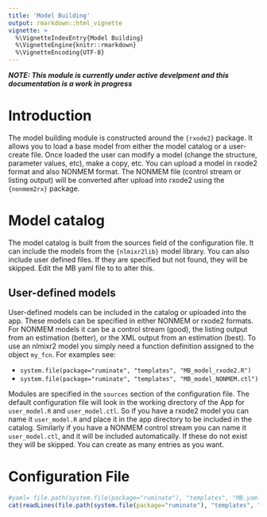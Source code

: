 ```yaml
---
title: 'Model Building'
output: rmarkdown::html_vignette
vignette: >
  %\VignetteIndexEntry{Model Building}
  %\VignetteEngine{knitr::rmarkdown}
  %\VignetteEncoding{UTF-8}
---
```


***NOTE: This module is currently under active develpment and this documentation is a work in progress***

# Introduction

The model building module is constructed around the `{rxode2}` package. It allows you to load a base model from either the model catalog or a user-create file. Once loaded the user can modify a model (change the structure, parameter values, etc), make a copy, etc. You can upload a model in rxode2 format and also NONMEM format. The NONMEM file (control stream or listing output) will be converted after upload into rxode2 using the `{nonmem2rx}` package. 

# Model catalog

The model catalog is built from the sources field of the configuration file. It can include the models from the `{nlmixr2lib}` model library. You can also include user defined files. If they are specified but not found, they will be skipped. Edit the MB yaml file to to alter this. 

## User-defined models

User-defined models can be included in the catalog or uploaded into the app. These models can be specified in either NONMEM or rxode2 formats. For NONMEM models it can be a control stream (good), the listing output from an estimation (better), or the XML output from an estimation (best). To use an nlmixr2 model you simply need a function definition assigned to the object `my_fcn`. For examples see:

- `system.file(package="ruminate", "templates", "MB_model_rxode2.R")`
- `system.file(package="ruminate", "templates", "MB_model_NONMEM.ctl")`

Modules are specified in the `sources` section of the configuration file. The default configuration file will look in the working directory of the App for `user_model.R` and `user_model.ctl`.  So if you have a rxode2 model you can name it `user_model.R` and place it in the app directory to be included in the catalog.  Similarly if you have a NONMEM control stream you can name it `user_model.ctl`, and it will be included automatically. If these do not exist they will be skipped. You can create as many entries as you want. 

# Configuration File

```r
#yaml= file.path(system.file(package="ruminate"), "templates", "MB.yaml")
cat(readLines(file.path(system.file(package="ruminate"), "templates", "MB.yaml")), sep="\n")
```

